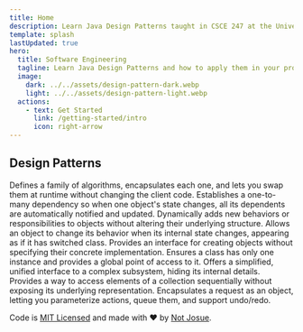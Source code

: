 ```yaml
---
title: Home
description: Learn Java Design Patterns taught in CSCE 247 at the University of South Carolina.
template: splash
lastUpdated: true
hero:
  title: Software Engineering
  tagline: Learn Java Design Patterns and how to apply them in your projects.
  image:
    dark: ../../assets/design-pattern-dark.webp
    light: ../../assets/design-pattern-light.webp
  actions:
    - text: Get Started
      link: /getting-started/intro
      icon: right-arrow
---
```



<h2 class="my-16">Design Patterns <Badge class='font-mono' text="Escape Room Edition" variant="danger" /></h2>

<CardGrid stagger>
	<Card title="Strategy Design Pattern" icon="seti:notebook">
		Defines a family of algorithms, encapsulates each one, and lets you swap them at runtime without changing the client code.
	</Card>
	<Card title="Observer Design Pattern" icon="magnifier">
		Establishes a one-to-many dependency so when one object's state changes, all its dependents are automatically notified and updated.
	</Card>
	<Card title="Decorator Design Pattern" icon="seti:stylelint">
		Dynamically adds new behaviors or responsibilities to objects without altering their underlying structure.
	</Card>
	<Card title="State Design Pattern" icon="homebrew">
		Allows an object to change its behavior when its internal state changes, appearing as if it has switched class.
	</Card>
	<Card title="Factory Design Pattern" icon="seti:bicep">
		Provides an interface for creating objects without specifying their concrete implementation.
	</Card>
	<Card title="Singleton Design Pattern" icon="laptop">
		Ensures a class has only one instance and provides a global point of access to it.
	</Card>
	<Card title="Facade Design Pattern" icon="seti:ignored">
		Offers a simplified, unified interface to a complex subsystem, hiding its internal details.
	</Card>
	<Card title="Iterator Design Pattern" icon="random">
		Provides a way to access elements of a collection sequentially without exposing its underlying representation.
	</Card>
	<Card title="Command Design Pattern" icon="comment">
		Encapsulates a request as an object, letting you parameterize actions, queue them, and support undo/redo.
	</Card>
</CardGrid>

<footer class="mt-12 text-center">
	<p class="text-sm text-muted-foreground">
		Code is <a aria-label="view code license" target="_blank" href="https://github.com/not-josue/csce247/blob/main/LICENSE">MIT Licensed</a> and made with ❤️ by <a aria-label="view not-josue's github profile" href="https://github.com/not-josue" target="_blank">Not Josue</a>.
	</p>
</footer>